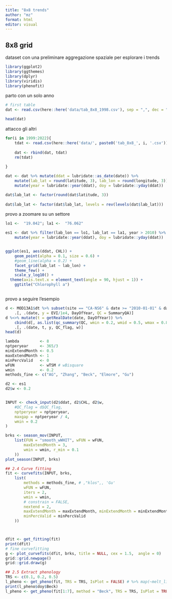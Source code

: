 ```yaml
---
title: "8x8 trends"
author: "mz"
format: html
editor: visual
---
```


## 8x8 grid

dataset con una preliminare aggregazione spaziale per esplorare i trends

```r
library(ggplot2)
library(ggthemes)
library(dplyr)
library(viridis)
library(phenofit)

```

parto con un solo anno

```r
# first table
dat <- read.csv(here::here('data/tab_8x8_1998.csv'), sep = ",", dec = ".")

head(dat)

```

attacco gli altri

```r

for(i in 1999:2022){
	tdat <- read.csv(here::here('data/', paste0('tab_8x8_', i, '.csv')), sep = ",", dec = ".")
	
	dat <- rbind(dat, tdat)
	rm(tdat)
	
}
```


```r
dat <- dat %>% mutate(ddat = lubridate::as_date(date)) %>%
	mutate(lab_lat = round(latitude, 3), lab_lon = round(longitude, 3))%>%
	mutate(year = lubridate::year(ddat), doy = lubridate::yday(ddat))

dat$lab_lat <- factor(round(dat$latitude, 3))
											
dat$lab_lat <- factor(dat$lab_lat, levels = rev(levels(dat$lab_lat)))

```



provo a zoomare su un settore



```r

lo1 <-  "19.042"; la1 <-  "76.062"

es1 <- dat %>% filter(lab_lon == lo1, lab_lat == la1, year > 2010) %>%
	mutate(year = lubridate::year(ddat), doy = lubridate::yday(ddat))


ggplot(es1, aes(ddat, CHL)) +
	geom_point(alpha = 0.1, size = 0.6) + 
	#geom_line(alpha = 0.2) + 
	facet_grid(lab_lat ~ lab_lon) +
	theme_few() +
	scale_y_log10() + 
  theme(axis.text.x = element_text(angle = 90, hjust = 1)) +
	ggtitle("Chlorophyll a")



```

provo a seguire l'esempio


```r
d <- MOD13A1$dt %>% subset(site == "CA-NS6" & date >= "2010-01-01" & date <= "2016-12-31") %>%
    .[, .(date, y = EVI/1e4, DayOfYear, QC = SummaryQA)]
d %<>% mutate(t = getRealDate(date, DayOfYear)) %>%
    cbind(d[, as.list(qc_summary(QC, wmin = 0.2, wmid = 0.5, wmax = 0.8))]) %>%
    .[, .(date, t, y, QC_flag, w)]
head(d)

```

```r

lambda         <- 8
nptperyear     <- 365/3
minExtendMonth <- 0.5
maxExtendMonth <- 1
minPercValid   <- 0
wFUN           <- wTSM # wBisquare
wmin           <- 0.2
methods_fine <- c("AG", "Zhang", "Beck", "Elmore", "Gu")
```


```r
d2 <- es1
d2$w <- 0.2


INPUT <- check_input(d2$ddat, d2$CHL, d2$w,
    #QC_flag = d$QC_flag,
    nptperyear = nptperyear,
    maxgap = nptperyear / 4,
    wmin = 0.2
)
```

```r
brks <- season_mov(INPUT,
    list(FUN = "smooth_wWHIT", wFUN = wFUN,
        maxExtendMonth = 3,
        wmin = wmin, r_min = 0.1
    ))
plot_season(INPUT, brks)
```
```r
## 2.4 Curve fitting
fit <- curvefits(INPUT, brks,
    list(
        methods = methods_fine, # ,"klos",, 'Gu'
        wFUN = wFUN,
        iters = 2,
        wmin = wmin,
        # constrain = FALSE,
        nextend = 2,
        maxExtendMonth = maxExtendMonth, minExtendMonth = minExtendMonth,
        minPercValid = minPercValid
    ))




```


```r

dfit <- get_fitting(fit)
print(dfit)
# fine curvefitting
g <- plot_curvefits(dfit, brks, title = NULL, cex = 1.5,  angle = 0)
grid::grid.newpage()
grid::grid.draw(g)
```


```r

## 2.5 Extract phenology
TRS <- c(0.1, 0.2, 0.5)
l_pheno <- get_pheno(fit, TRS = TRS, IsPlot = FALSE) # %>% map(~melt_list(., "meth"))
print(l_pheno$doy$Beck)
l_pheno <- get_pheno(fit[1:7], method = "Beck", TRS = TRS, IsPlot = TRUE, show.title = T)

```

